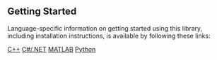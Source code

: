 ## Getting Started

Language-specific information on getting started using this library, including installation instructions, is available by following these links:

[C++](cpp.qmd#getting-started){.btn .btn-outline-primary .btn role="button"}
[C#/.NET](dotnet.qmd#getting-started){.btn .btn-outline-primary .btn role="button"}
[MATLAB](matlab.qmd#getting-started){.btn .btn-outline-primary .btn role="button"}
[Python](python.qmd#getting-started){.btn .btn-outline-primary .btn role="button"}